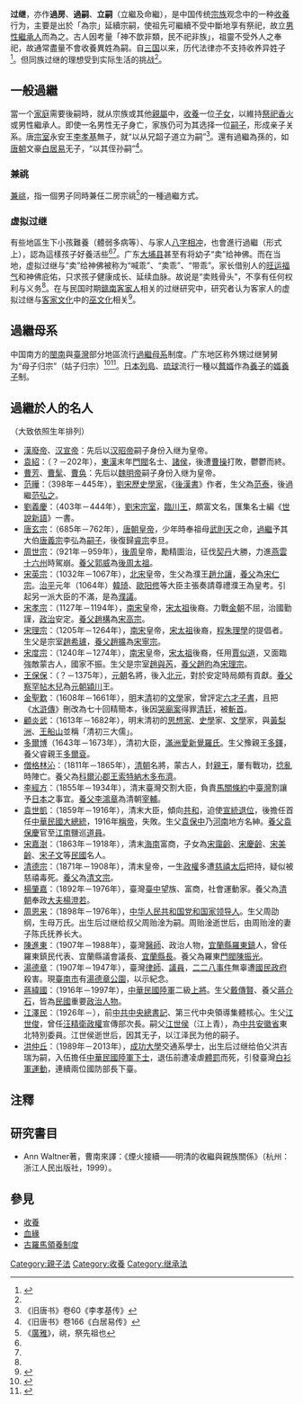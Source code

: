 '''过继'''，亦作'''過房'''、'''過嗣'''、'''立嗣'''（立繼及命繼），是中国传统[[宗族|宗族]]观念中的一种[[收養|收養]]行为，主要是出於「為宗」延續宗嗣，使祖先可繼續不受中斷地享有祭祀，故立[[男性|男性]][[繼承人|繼承人]]而為之。古人因考量「神不歆非類，民不祀非族」，祖靈不受外人之奉祀，故通常盡量不會收養異姓為嗣。自[[三国|三国]]以来，历代法律亦不支持收养异姓子<ref>{{Cite journal|last = 
|first = 
|author =金眉
|coauthors = 
|date =2011
|year = 
|month = 
|title =《唐宋养子制度变动研究——以异姓男的收养为考察对象》
|journal =法制与社会发展
|volume = 
|issue =2011年第4期
|pages =123—131
|publisher =吉林大学
|location =吉林省长春市
|issn =1006-6128
|pmid = 
|doi = 
|bibcode = 
|oclc =
|id = 
|url =http://www.cqvip.com/QK/82329X/20114/38430925.html
|language =Zh-hans}}</ref>{{Rp|123—124}}。但同族过继的理想受到实际生活的挑战<ref name=aa1/>{{Rp|65}}。

==一般過繼==

當一个[[家庭|家庭]]需要後嗣時，就从宗族或其他[[親屬|親屬]]中，[[收養|收養]]一位[[子女|子女]]，以維持[[祭祀|祭祀]][[香火|香火]]或男性繼承人。即使一名男性无子身亡，家族仍可为其选择一位[[嗣子|嗣子]]，形成亲子关系。唐[[宗室|宗室]]永安王[[李孝基_(唐朝)|李孝基]]無子，就“以从兄韶子道立为嗣”<ref>《旧唐书》卷60《李孝基传》</ref>。還有過繼為孫的，如[[唐朝|唐朝]]文豪[[白居易|白居易]]无子，“以其侄孙嗣”<ref>《旧唐书》卷166《白居易传》</ref>。

===兼祧===

[[兼祧|兼祧]]，指一個男子同時兼任二房宗祧<ref>《[[廣雅|廣雅]]》，祧，祭先祖也</ref>的一種過繼方式。

=== 虚拟过继 ===

有些地區生下小孩難養（體弱多病等）、与家人[[八字命学|八字相冲]]，也會進行過繼（形式上），認為這樣孩子好養活些<ref name=a1/><ref name=aa1/>{{Rp|65}}。广东[[大埔县|大埔县]]甚至有将幼子“卖”给神佛。而在当地，虚拟过继与“卖”给神佛被称为“喊乖”、“卖乖”、“带乖”。家长借别人的[[運氣|旺运福气]]和神佛庇佑，只求孩子健康成长、延续血脉。故说是“卖贱骨头”，不享有任何权利与义务<ref name=a1/>。在与民国时期[[赣南|赣南]][[客家人|客家人]]相关的过继研究中，研究者认为客家人的虚拟过继与[[客家文化|客家文化]]中的[[巫術|巫文化]]相关<ref name="aa1">{{Cite journal|last = 
|first = 
|author =陈丽娟、钟庆禄
|coauthors = 
|date =2020
|year = 
|month = 
|title =《赣南客家地区的同宗过房与异姓过继——以民间过继文书为中心》
|journal =地方文化研究
|volume = 
|issue =2020年第4期
|pages =65—73
|publisher =江西科技师范大学
|location =江西省南昌市
|issn =1008-7354
|pmid = 
|doi = 
|bibcode = 
|oclc =
|id = 
|url =http://qikan.cqvip.com/Qikan/Article/Detail?id=7103738454
|language =Zh-hans}}</ref>{{Rp|72}}。

==過繼母系==

中国南方的[[閩南|閩南]]與[[臺灣|臺灣]]部分地區流行[[過繼母系|過繼母系]]制度。广东地区称外甥过继舅舅为“母子归宗”（姑子归宗）<ref name="a1">{{Cite web |url=https://hm.dabu.gov.cn/show/index/2623 |title=过继传宗 |accessdate=2021-11-21 |author= |date=2019-04-09 |work= |publisher=大埔县人民政府网站，大埔县广播电视台 |language=Zh-hans }}</ref><ref>{{Cite web |url=http://www.lfxcw.gov.cn/26523.html/4 |title=湖东民俗风情 |accessdate=2021-11-21 |author= |date=2017-01-11 |work= |publisher=陆丰宣传文化网，来源： 《陆丰文史》第十六辑|quote=姑子归宗凡无男孩的人家，选取一外甥承嗣，以舅为父，从舅姓，称姑子归宗。自古以来，在湖东地区都有这俗，多数是兄妹姑嫂间的亲情较好者。甥子进舅家改跟舅姓，亲族与邻里都与之认可。|language=Zh-hans }}</ref>。[[日本列島|日本列島]]、[[琉球|琉球]]流行一種以[[贅婿|贅婿]]作為[[養子|養子]]的[[婿養子|婿養子]]制。

==過繼於人的名人==
（大致依照生年排列）
*[[刘贺|漢廢帝]]、[[汉宣帝|汉宣帝]]：先后以[[汉昭帝|汉昭帝]]嗣子身份入继为皇帝。
*[[袁紹|袁紹]]：（？－202年），[[東漢|東漢]]末年[[門閥|門閥]]名士、[[諸侯|諸侯]]，後遭[[曹操|曹操]]打敗，鬱鬱而終。
*[[曹芳|曹芳]]、[[曹髦|曹髦]]、[[曹奂|曹奂]]：先后以[[魏明帝|魏明帝]]嗣子身份入继为皇帝。
*[[范晔_(刘宋)|范曄]]：（398年－445年），[[劉宋|劉宋]][[歷史學家|歷史學家]]，《[[後漢書|後漢書]]》作者，生父為[[范泰|范泰]]，後過繼[[范弘之|范弘之]]。
*[[劉義慶|劉義慶]]：（403年－444年），[[劉宋|劉宋]][[宗室|宗室]]，[[臨川郡|臨川]][[王|王]]，頗富文名，匯集名士編《[[世說新語|世說新語]]》一書。
*[[唐玄宗|唐玄宗]]：（685年－762年），[[唐朝|唐朝]][[皇帝|皇帝]]，少年時奉祖母[[武则天|武則天]]之命，[[過繼|過繼]]予其大伯[[李弘_(唐朝)|唐義宗]]李弘為[[嗣子|嗣子]]，後復歸[[唐睿宗|睿宗]]李旦。
*[[周世宗|周世宗]]：（921年－959年），[[後周|後周]]皇帝，勵精圖治，征伐[[辽朝|契丹]]大勝，力進[[燕雲十六州|燕雲十六州]]時駕崩。[[養父|養父]][[郭威|郭威]]為[[郭威|後周太祖]]。
*[[宋英宗|宋英宗]]：（1032年－1067年），[[北宋|北宋]]皇帝，生父為濮王[[趙允讓|趙允讓]]，[[養父|養父]]為[[宋仁宗|宋仁宗]]。[[治平_(北宋)|治平]]元年（1064年）[[韓琦|韓琦]]、[[歐阳修|歐阳修]]等大臣主張奏請尊禮濮王為皇考。引起另一派大臣的不滿，是為[[濮議|濮議]]。
*[[宋孝宗|宋孝宗]]：（1127年－1194年），[[南宋|南宋]]皇帝，[[宋太祖|宋太祖]]後裔。力戰[[金朝|金朝]]不屈，治國勤謹，[[政治|政治]]安定。[[養父|養父]][[宋高宗|趙構]]為[[宋高宗|宋高宗]]。
*[[宋理宗|宋理宗]]：（1205年－1264年），[[南宋|南宋]]皇帝，[[宋太祖|宋太祖]]後裔，[[程朱理學|程朱理學]]的提倡者。生父是宗室[[趙希瓐|趙希瓐]]，[[養父|養父]][[宋宁宗|趙擴]]為[[宋寧宗|宋寧宗]]。
*[[宋度宗|宋度宗]]：（1240年－1274年），[[南宋|南宋]]皇帝，[[宋太祖|宋太祖]]後裔，任用[[賈似道|賈似道]]，又面臨強敵蒙古人，國家不振。生父是宗室[[趙與芮|趙與芮]]，[[養父|養父]][[趙昀|趙昀]]為[[宋理宗|宋理宗]]。
*[[王保保|王保保]]：（？－1375年），[[元朝|元朝]]名將，後入[[北元|北元]]，對於安定時局頗有貢獻。[[養父|養父]][[察罕帖木兒|察罕帖木兒]]為[[元朝|元朝]][[潁川|潁川]]王。
*[[金聖歎|金聖歎]]：（1608年－1661年），[[明|明]]末[[清|清]]初的[[文學|文學]]家，曾評定[[六才子書|六才子書]]，且把《[[水滸傳|水滸傳]]》刪改為七十回精簡本，後因[[哭廟案|哭廟案]]得罪[[清廷|清廷]]，被[[斬首|斬首]]。
*[[顧炎武|顧炎武]]：（1613年－1682年），明末清初的[[思想家|思想家]]、[[史學|史學]]家、[[文學|文學]]家，與[[黃梨洲|黃梨洲]]、[[王船山|王船山]]並稱「清初三大儒」。
*[[多爾博|多爾博]]（1643年－1673年），清初大臣，[[滿洲|滿洲]][[愛新覺羅氏|愛新覺羅氏]]。生父豫親王[[多鐸|多鐸]]，養父睿親王[[多爾袞|多爾袞]]。
*[[僧格林沁|僧格林沁]]：（1811年－1865年），[[清朝|清朝]]名將，蒙古人，封[[親王|親王]]，屢有戰功，[[捻亂|捻亂]]時陣亡。養父為[[科爾沁|科爾沁]][[郡王|郡王]][[索特納木多布濟|索特納木多布濟]]。
*[[李經方|李經方]]：（1855年－1934年），清末臺灣交割大臣，負責[[馬關條約|馬關條約]]中[[臺灣|臺灣]]割讓予[[日本|日本]]之事宜。[[養父|養父]][[李鴻章|李鴻章]]為清朝[[宰相|宰輔]]。
*[[袁世凱|袁世凱]]：（1859年－1916年），清末大臣，傾向[[共和|共和]]，迫使[[宣統退位|宣統退位]]，後擔任首任[[中華民國大總統|中華民國大總統]]，1916年[[洪憲帝制|稱帝]]，失敗。生父[[袁保中|袁保中]]乃[[河南|河南]]地方名紳。[[養父|養父]][[袁保慶|袁保慶]]官至[[江南|江南]]鹽巡[[道員|道員]]。
*[[宋嘉澍|宋嘉澍]]：（1863年－1918年），清末[[海南|海南]]富商，子女為[[宋靄齡|宋靄齡]]、[[宋慶齡|宋慶齡]]、[[宋美齡|宋美齡]]、[[宋子文|宋子文]]等[[中华民国|民國]]名人。
*[[清德宗|清德宗]]：（1871年－1908年），清末皇帝，一生[[政權|政權]]多遭[[慈禧太后|慈禧太后]]把持，疑似被慈禧毒死。[[養父|養父]]為[[清文宗|清文宗]]。
*[[楊肇嘉|楊肇嘉]]：（1892年－1976年），臺灣[[臺中|臺中]]望族、富商，社會運動家。養父為[[清朝|清朝]]奉政[[大夫|大夫]][[楊澄若|楊澄若]]。
*[[周恩来|周恩来]]：（1898年－1976年），[[中华人民共和国|中华人民共和国]][[党和国家领导人|党和国家领导人]]。生父周劭纲，生母万氏。出生后过继给叔父周贻淦为嗣。周贻淦逝世后，由周贻淦的妻子陈氏抚养长大。
*[[陳進東|陳進東]]：（1907年－1988年），臺灣[[醫師|醫師]]、政治人物，[[宜蘭縣|宜蘭縣]][[羅東鎮_(臺灣)|羅東鎮]]人，曾任羅東鎮民代表、宜蘭縣議會議長、[[宜蘭縣長|宜蘭縣長]]。養父為羅東[[門閥|門閥]][[陳振光|陳振光]]。
*[[湯德章|湯德章]]：（1907年－1947年），臺灣[[律師|律師]]、[[議員|議員]]，[[二二八事件|二二八事件]]無辜遭[[國民政府|國民政府]]殺害。現[[臺南市|臺南市]]有[[湯德章紀念公園|湯德章公園]]，以示紀念。
*[[蔣緯國|蔣緯國]]：（1916年－1997年），[[中華民國陸軍|中華民國陸軍]]二級[[上將|上將]]。生父[[戴傳賢|戴傳賢]]、養父[[蔣介石|蔣介石]]，皆為[[中华民国|民國]]重要[[政治人物|政治人物]]。
*[[江澤民|江澤民]]：（1926年－），前[[中國共產黨中央委員會總書記|中共中央總書記]]、第三代中央領導集體核心。生父[[江世俊|江世俊]]，曾任[[汪精衛政權|汪精衛政權]]宣傳部次長。嗣父[[江上青|江世侯]]（江上青），為[[中国共产党|中共]][[安徽省|安徽省]]東北特別委員。江世侯逝世后，因其无子，以江泽民为他的嗣子。
*[[洪仲丘事件|洪仲丘]]：（1989年－2013年），[[成功大學|成功大學]]交通系學士，出生后过继给伯父洪吉瑞为嗣，入伍擔任[[中華民國陸軍|中華民國陸軍]][[下士|下士]]，退伍前遭凌虐[[體罰|體罰]]而死，引發臺灣[[白衫軍運動|白衫軍運動]]，連續兩位國防部長下臺。

==注釋==
{{reflist|25em}}

==研究書目==
* Ann Waltner著，曹南來譯：《煙火接續——明清的收繼與親族關係》（杭州：浙江人民出版社，1999）。
==參見==
*[[收養|收養]]
*[[血緣|血緣]]
*[[古羅馬領養制度|古羅馬領養制度]]

[[Category:親子法|Category:親子法]]
[[Category:收養|Category:收養]]
[[Category:继承法|Category:继承法]]